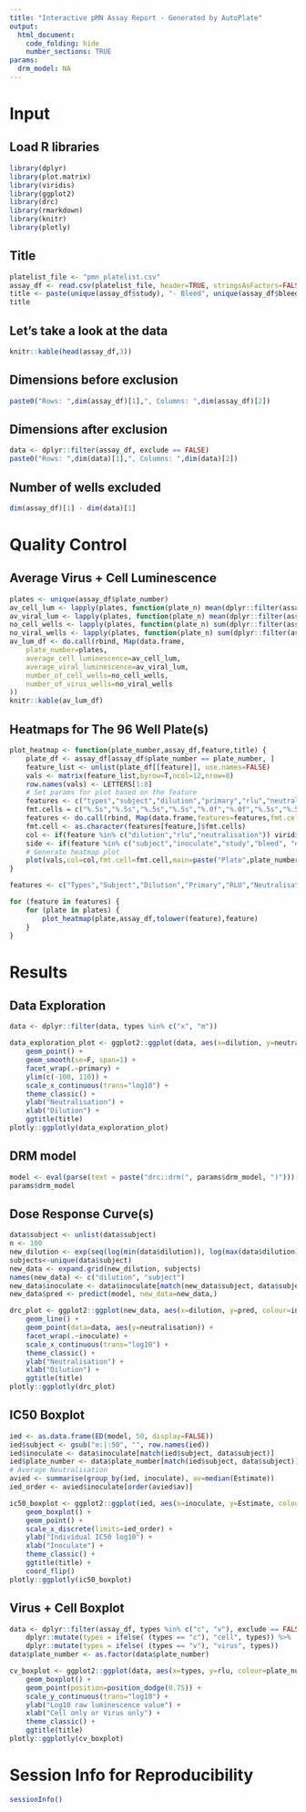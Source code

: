 ```yaml
---
title: "Interactive pMN Assay Report - Generated by AutoPlate"
output:
  html_document:
    code_folding: hide
    number_sections: TRUE
params:
  drm_model: NA
---
```


# Input

## Load R libraries
```r
library(dplyr)
library(plot.matrix)
library(viridis)
library(ggplot2)
library(drc)
library(rmarkdown)
library(knitr)
library(plotly)
```

## Title

```r
platelist_file <- "pmn_platelist.csv"
assay_df <- read.csv(platelist_file, header=TRUE, stringsAsFactors=FALSE, check.names=FALSE)
title <- paste(unique(assay_df$study), "- Bleed", unique(assay_df$bleed), "- Virus", unique(assay_df$primary))
title
```

## Let's take a look at the data

```r
knitr::kable(head(assay_df,3))
```

## Dimensions before exclusion

```r
paste0("Rows: ",dim(assay_df)[1],", Columns: ",dim(assay_df)[2])
```

## Dimensions after exclusion

```r
data <- dplyr::filter(assay_df, exclude == FALSE)
paste0("Rows: ",dim(data)[1],", Columns: ",dim(data)[2])
```

## Number of wells excluded

```r
dim(assay_df)[1] - dim(data)[1]
```

# Quality Control

## Average Virus + Cell Luminescence

```r
plates <- unique(assay_df$plate_number)
av_cell_lum <- lapply(plates, function(plate_n) mean(dplyr::filter(assay_df, (plate_number == plate_n) & (types == "c"))$rlu))
av_viral_lum <- lapply(plates, function(plate_n) mean(dplyr::filter(assay_df, (plate_number == plate_n) & (types == "v"))$rlu))
no_cell_wells <- lapply(plates, function(plate_n) sum(dplyr::filter(assay_df, (plate_number == plate_n))$types == "c"))
no_viral_wells <- lapply(plates, function(plate_n) sum(dplyr::filter(assay_df, (plate_number == plate_n))$types == "v"))
av_lum_df <- do.call(rbind, Map(data.frame,
    plate_number=plates,
    average_cell_luminescence=av_cell_lum,
    average_viral_luminescence=av_viral_lum,
    number_of_cell_wells=no_cell_wells,
    number_of_virus_wells=no_viral_wells
))
knitr::kable(av_lum_df)
```


## Heatmaps for The 96 Well Plate(s)

```r
plot_heatmap <- function(plate_number,assay_df,feature,title) {
    plate_df <- assay_df[assay_df$plate_number == plate_number, ]
    feature_list <- unlist(plate_df[[feature]], use.names=FALSE)
    vals <- matrix(feature_list,byrow=T,ncol=12,nrow=8)
    row.names(vals) <- LETTERS[1:8]
    # Set params for plot based on the feature
    features <- c("types","subject","dilution","primary","rlu","neutralisation","inoculate","study","bleed","exclude")
    fmt.cells = c("%.5s","%.5s","%.5s","%.5s","%.0f","%.0f","%.5s","%.5s","%.5s","%.5s")
    features <- do.call(rbind, Map(data.frame,features=features,fmt.cells=fmt.cells))
    fmt.cell <- as.character(features[feature,]$fmt.cells)
    col <- if(feature %in% c("dilution","rlu","neutralisation")) viridis else rainbow
    side <- if(feature %in% c("subject","inoculate","study","bleed", "exclude")) 3 else 4
    # Generate heatmap plot
    plot(vals,col=col,fmt.cell=fmt.cell,main=paste("Plate",plate_number,title),key=list(side=side))
}

features <- c("Types","Subject","Dilution","Primary","RLU","Neutralisation","Inoculate","Study","Bleed","Exclude")

for (feature in features) {
    for (plate in plates) {
        plot_heatmap(plate,assay_df,tolower(feature),feature)
    }
}
```

# Results


## Data Exploration

```r
data <- dplyr::filter(data, types %in% c("x", "m"))

data_exploration_plot <- ggplot2::ggplot(data, aes(x=dilution, y=neutralisation, colour=inoculate)) +
    geom_point() +
    geom_smooth(se=F, span=1) +
    facet_wrap(.~primary) +
    ylim(c(-100, 110)) +
    scale_x_continuous(trans="log10") +
    theme_classic() +
    ylab("Neutralisation") +
    xlab("Dilution") +
    ggtitle(title)
plotly::ggplotly(data_exploration_plot)
```

## DRM model

```r
model <- eval(parse(text = paste("drc::drm(", params$drm_model, ")")))
params$drm_model
```

## Dose Response Curve(s)

```r
data$subject <- unlist(data$subject)        
n <- 100
new_dilution <- exp(seq(log(min(data$dilution)), log(max(data$dilution)), length.out=n))
subjects<-unique(data$subject)
new_data <- expand.grid(new_dilution, subjects)
names(new_data) <- c("dilution", "subject")
new_data$inoculate <- data$inoculate[match(new_data$subject, data$subject)]
new_data$pred <- predict(model, new_data=new_data,)

drc_plot <- ggplot2::ggplot(new_data, aes(x=dilution, y=pred, colour=inoculate, group=subject)) +
    geom_line() +
    geom_point(data=data, aes(y=neutralisation)) +
    facet_wrap(.~inoculate) +
    scale_x_continuous(trans="log10") +
    theme_classic() +
    ylab("Neutralisation") +
    xlab("Dilution") +
    ggtitle(title)
plotly::ggplotly(drc_plot)
```

## IC50 Boxplot
```r
ied <- as.data.frame(ED(model, 50, display=FALSE))
ied$subject <- gsub("e:|:50", "", row.names(ied))
ied$inoculate <- data$inoculate[match(ied$subject, data$subject)]
ied$plate_number <- data$plate_number[match(ied$subject, data$subject)]
# Average Neutralisation
avied <- summarise(group_by(ied, inoculate), av=median(Estimate))
ied_order <- avied$inoculate[order(avied$av)]

ic50_boxplot <- ggplot2::ggplot(ied, aes(x=inoculate, y=Estimate, colour=inoculate))+
    geom_boxplot() +
    geom_point() +
    scale_x_discrete(limits=ied_order) +
    ylab("Individual IC50 log10") +
    xlab("Inoculate") +
    theme_classic() +
    ggtitle(title) +
    coord_flip()
plotly::ggplotly(ic50_boxplot)
```

## Virus + Cell Boxplot
```r
data <- dplyr::filter(assay_df, types %in% c("c", "v"), exclude == FALSE)  %>%
    dplyr::mutate(types = ifelse( (types == "c"), "cell", types)) %>%
    dplyr::mutate(types = ifelse( (types == "v"), "virus", types))
data$plate_number <- as.factor(data$plate_number)

cv_boxplot <- ggplot2::ggplot(data, aes(x=types, y=rlu, colour=plate_number)) +
    geom_boxplot() +
    geom_point(position=position_dodge(0.75)) +
    scale_y_continuous(trans="log10") +
    ylab("Log10 raw luminescence value") +
    xlab("Cell only or Virus only") +
    theme_classic() +
    ggtitle(title)
plotly::ggplotly(cv_boxplot)
```

# Session Info for Reproducibility

```r
sessionInfo()
```